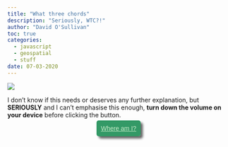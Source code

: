 ```yaml
---
title: "What three chords"
description: "Seriously, WTC?!"
author: "David O'Sullivan"
toc: true
categories:
  - javascript
  - geospatial
  - stuff
date: 07-03-2020
---
```


![](w3c.png)

I don't know if this needs or deserves any further explanation, but **SERIOUSLY** and I can't emphasise this enough, **turn down the volume on your device** before clicking the button.

::: {style="text-align:center;"}
[Where am I?](https://dosull.github.io/what3chords/what3chords-app/){target="_blank" style="font-family:sans-serif; background-color:#396; color:#cec; padding:10px; box-shadow: 5px 5px 5px #666; border-radius:5px;"}
:::
